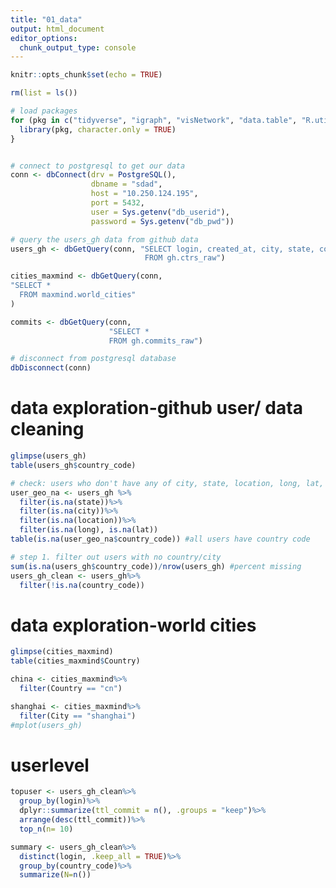 ```yaml
---
title: "01_data"
output: html_document
editor_options: 
  chunk_output_type: console
---
```


```r
knitr::opts_chunk$set(echo = TRUE)
```

```r
rm(list = ls())

# load packages 
for (pkg in c("tidyverse", "igraph", "visNetwork", "data.table", "R.utils", "RPostgreSQL", "cowplot", "maditr", "stringr", "stringi", "mosaic")) {
  library(pkg, character.only = TRUE)
}


# connect to postgresql to get our data
conn <- dbConnect(drv = PostgreSQL(), 
                  dbname = "sdad", 
                  host = "10.250.124.195", 
                  port = 5432, 
                  user = Sys.getenv("db_userid"), 
                  password = Sys.getenv("db_pwd"))

# query the users_gh data from github data 
users_gh <- dbGetQuery(conn, "SELECT login, created_at, city, state, country_code, location, long, lat
                              FROM gh.ctrs_raw")

cities_maxmind <- dbGetQuery(conn, 
"SELECT *
  FROM maxmind.world_cities"
)

commits <- dbGetQuery(conn,
                      "SELECT *
                      FROM gh.commits_raw")

# disconnect from postgresql database 
dbDisconnect(conn)
```

# data exploration-github user/ data cleaning
```r
glimpse(users_gh)
table(users_gh$country_code)

# check: users who don't have any of city, state, location, long, lat, don't have country code
user_geo_na <- users_gh %>%
  filter(is.na(state))%>%
  filter(is.na(city))%>%
  filter(is.na(location))%>%
  filter(is.na(long), is.na(lat))
table(is.na(user_geo_na$country_code)) #all users have country code

# step 1. filter out users with no country/city
sum(is.na(users_gh$country_code))/nrow(users_gh) #percent missing
users_gh_clean <- users_gh%>%
  filter(!is.na(country_code))

```

# data exploration-world cities
```r
glimpse(cities_maxmind)
table(cities_maxmind$Country)

china <- cities_maxmind%>%
  filter(Country == "cn")

shanghai <- cities_maxmind%>%
  filter(City == "shanghai")
#mplot(users_gh)
```

# userlevel
```r
topuser <- users_gh_clean%>%
  group_by(login)%>%
  dplyr::summarize(ttl_commit = n(), .groups = "keep")%>%
  arrange(desc(ttl_commit))%>%
  top_n(n= 10)

summary <- users_gh_clean%>%
  distinct(login, .keep_all = TRUE)%>%
  group_by(country_code)%>%
  summarize(N=n())

```

